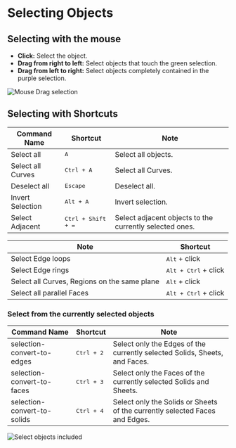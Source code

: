 # Selecting Objects

## Selecting with the mouse

- **Click:** Select the object.
- **Drag from right to left:** Select objects that touch the green selection.
- **Drag from left to right:** Select objects completely contained in the purple selection.

![Mouse Drag selection](/img/mouse-drag-selection.gif)

## Selecting with Shortcuts

| Command Name      | Shortcut                    | Note                                                    |
| ----------------- | --------------------------- | ------------------------------------------------------- |
| Select all        | <kbd>A</kbd>                | Select all objects.                                             |
| Select all Curves | <kbd>Ctrl + A</kbd>         | Select all Curves.                                      |
| Deselect all      | <kbd>Escape</kbd>           | Deselect all.                                           |
| Invert Selection  | <kbd>Alt + A</kbd>          | Invert selection.                                       |
| Select Adjacent   | <kbd>Ctrl + Shift + =</kbd> | Select adjacent objects to the currently selected ones. |

| Note                                         | Shortcut                      |
| -------------------------------------------- | ----------------------------- |
| Select Edge loops                            | <kbd>Alt</kbd> + click        |
| Select Edge rings                            | <kbd>Alt + Ctrl</kbd> + click |
| Select all Curves, Regions on the same plane | <kbd>Alt</kbd> + click        |
| Select all parallel Faces                    | <kbd>Alt + Ctrl</kbd> + click |

### Select from the currently selected objects

| Command Name                | Shortcut            | Note                                                                        |
| --------------------------- | ------------------- | --------------------------------------------------------------------------- |
| selection-convert-to-edges  | <kbd>Ctrl + 2</kbd> | Select only the Edges of the currently selected Solids, Sheets, and Faces.  |
| selection-convert-to-faces  | <kbd>Ctrl + 3</kbd> | Select only the Faces of the currently selected Solids and Sheets.          |
| selection-convert-to-solids | <kbd>Ctrl + 4</kbd> | Select only the Solids or Sheets of the currently selected Faces and Edges. |

![Select objects included](/img/select-objects-included.gif)






